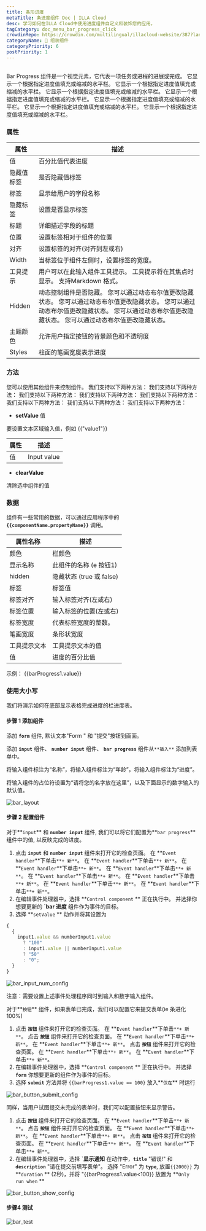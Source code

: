 ```yaml
---
title: 条形进度
metaTitle: 条进度组件 Doc | ILLA Cloud
desc: 学习如何在ILLA Cloud中使用进度组件自定义和装饰您的应用。
tagCategory: doc_menu_bar_progress_click
crowdinRepo: https://crowdin.com/multilingual/illacloud-website/387?languages=zhcn&filter=basic&value=0
categoryName: 🧬 组装组件
categoryPriority: 6
postPriority: 1
---
```


## <h2 hidden>条是什么样的进展？</h2>

Bar Progress 组件是一个视觉元素，它代表一项任务或进程的进展或完成。 它显示一个根据指定进度值填充或缩减的水平栏。 它显示一个根据指定进度值填充或缩减的水平栏。 它显示一个根据指定进度值填充或缩减的水平栏。 它显示一个根据指定进度值填充或缩减的水平栏。 它显示一个根据指定进度值填充或缩减的水平栏。 它显示一个根据指定进度值填充或缩减的水平栏。 它显示一个根据指定进度值填充或缩减的水平栏。

### 属性

| 属性               | 描述                                                                                                              |
| ---------------- | --------------------------------------------------------------------------------------------------------------- |
| 值                | 百分比值代表进度                                                                                                        |
| 隐藏值标签            | 是否隐藏值标签                                                                                                         |
| 标签               | 显示给用户的字段名称                                                                                                      |
| 隐藏标签             | 设置是否显示标签                                                                                                        |
| 标题               | 详细描述字段的标题                                                                                                       |
| 位置               | 设置标签相对于组件的位置                                                                                                    |
| 对齐               | 设置标签的对齐(对齐到左或右)                                                                                                 |
| Width            | 当标签位于组件左侧时，设置标签的宽度。                                                                                             |
| 工具提示             | 用户可以在此输入组件工具提示。 工具提示将在其焦点时显示。 支持Markdown 格式。                                                                    |
| Hidden           | 动态控制组件是否隐藏。 您可以通过动态布尔值更改隐藏状态。 您可以通过动态布尔值更改隐藏状态。 您可以通过动态布尔值更改隐藏状态。 您可以通过动态布尔值更改隐藏状态。 您可以通过动态布尔值更改隐藏状态。           |
| 主题颜色             | 允许用户指定按钮的背景颜色和不透明度                                                                                              |
| Styles           | 柱面的笔画宽度表示进度                                                                                                     |

### 方法

您可以使用其他组件来控制组件。 我们支持以下两种方法： 我们支持以下两种方法： 我们支持以下两种方法： 我们支持以下两种方法： 我们支持以下两种方法： 我们支持以下两种方法： 我们支持以下两种方法： 我们支持以下两种方法：

-   **setValue** 值

要设置文本区域输入值，例如 {{"value1"}}

| 属性     | 描述          |
| ------ | ----------- |
| 值      | Input value |

-   **clearValue**

清除选中组件的值

### 数据

组件有一些常用的数据，可以通过应用程序中的 **`{{componentName.propertyName}}`** 调用。

| 属性名称          | 描述                               |
| ------------- | -------------------------------- |
| 颜色            | 栏颜色                              |
| 显示名称          | 此组件的名称 (e 按钮1)                   |
| hidden        | 隐藏状态 (true 或 false)              |
| 标签            | 标签值                              |
| 标签对齐          | 输入标签对齐(左或右)                      |
| 标签位置          | 输入标签的位置(左或右)                     |
| 标签宽度          | 代表标签宽度的整数。                       |
| 笔画宽度          | 条形状宽度                            |
| 工具提示文本        | 工具提示文本的值                         |
| 值             | 进度的百分比值                          |

示例： {{barProgress1.value}}

### 使用大小写

我们将演示如何在底部显示表格完成进度的栏进度表。

#### 步骤 1 添加组件

添加 **`form`** 组件, 默认文本"Form " 和 "提交"按钮到画面。

添加 **`input`** 组件、 **`number input`** 组件、 **`bar progress`** 组件从`**插入**` 添加到表单中。

将输入组件标注为“名称”，将输入组件标注为“年龄”，将输入组件标注为“进度”。

将输入组件的占位符设置为“请将您的名字放在这里”，以及下面显示的数字输入的默认值。

![bar_layout](https://cdn.illacloud.com/official-website/img/official-site/components/bar_layout.jpg)

#### 步骤 2 配置组件

对于**`input`** 和 **`number input`** 组件, 我们可以将它们配置为**`bar progress`** 组件中的值, 以反映完成的进度。

1.  点击 **`input`** 和 **`number input`** 组件来打开它的检查页面。 在 **`Event handler`**下单击`**+ 新**`。 在 **`Event handler`**下单击`**+ 新**`。 在 **`Event handler`**下单击`**+ 新**`。 在 **`Event handler`**下单击`**+ 新**`。 在 **`Event handler`**下单击`**+ 新**`。 在 **`Event handler`**下单击`**+ 新**`。 在 **`Event handler`**下单击`**+ 新**`。 在 **`Event handler`**下单击`**+ 新**`。
2.  在编辑事件处理器中，选择 **`Control component` ** 正在执行中。 并选择你想要更新的 **\`bar 进度** 组件作为事件的目标。
3.  选择 **`setValue` ** 动作并将其设置为

```jsx
{
  {
    input1.value && numberInput1.value
      ? "100"
      : input1.value || numberInput1.value
      ? "50"
      : "0";
  }
}
```

![bar_input_num_config](https://cdn.illacloud.com/official-website/img/official-site/components/bar_input_num_config.jpg)

注意：需要设置上述事件处理程序同时到输入和数字输入组件。

对于**`按钮`** 组件，如果表单已完成，我们可以配置它来提交表单(ie 条进化100%)

1.  点击 **`按钮`** 组件来打开它的检查页面。 在 **`Event handler`**下单击`**+ 新**`。 点击 **`按钮`** 组件来打开它的检查页面。 在 **`Event handler`**下单击`**+ 新**`。 在 **`Event handler`**下单击`**+ 新**`。 点击 **`按钮`** 组件来打开它的检查页面。 在 **`Event handler`**下单击`**+ 新**`。 在 **`Event handler`**下单击`**+ 新**`。
2.  在编辑事件处理器中，选择 **`Control component` ** 正在执行中。 并选择 **`form`** 你想要更新的组件作为事件的目标。
3.  选择 **`submit`** 方法并将 `{{barProgress1.value == 100}` 放入**`仅在`** 时运行

![bar_button_submit_config](https://cdn.illacloud.com/official-website/img/official-site/components/bar_buton_submit_config.jpg)

同样，当用户试图提交未完成的表单时，我们可以配置按钮来显示警告。

1.  点击 **`按钮`** 组件来打开它的检查页面。 在 **`Event handler`**下单击`**+ 新**`。 点击 **`按钮`** 组件来打开它的检查页面。 在 **`Event handler`**下单击`**+ 新**`。 在 **`Event handler`**下单击`**+ 新**`。 点击 **`按钮`** 组件来打开它的检查页面。 在 **`Event handler`**下单击`**+ 新**`。 在 **`Event handler`**下单击`**+ 新**`。
2.  在编辑事件处理器中，选择 **\`显示通知** 在动作中，**`title`** "错误!" 和 **`description`** "请在提交前填写表单"。 选择 "Error" 为 **`type`**, 放置`{{2000}}` 为 **`duration` ** (2秒)，并将 "{{barProgress1.value\<100}} 放置为 **`Only run when` **

![bar_button_show_config](https://cdn.illacloud.com/official-website/img/official-site/components/bar_buton_show_config.jpg)

#### 步骤4 测试

![bar_test](https://cdn.illacloud.com/official-website/img/official-site/components/bar_test.gif)
